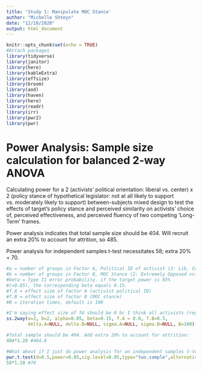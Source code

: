```yaml
---
title: 'Study 1: Manipulate MOC Stance'
author: "Michelle Shteyn"
date: "12/10/2020"
output: html_document
---
```


```r
knitr::opts_chunk$set(echo = TRUE)
#Attach packages
library(tidyverse)
library(janitor)
library(here)
library(kableExtra)
library(effsize)
library(broom)
library(aod)
library(haven)
library(here)
library(readr)
library(irr)
library(pwr2)
library(pwr)
```

# Power Analysis: Sample size calculation for balanced 2-way ANOVA

Calculating power for a 2 (activists’ political orientation: liberal vs. center) x 2 (policy stance of hypothetical legislator: not at all likely to support vs. moderately likely to support) between-subjects mixed design to test the effects of target’s policy stance and perceived similarity on activists’ choice of, perceived effectiveness, and perceived fluency of two competing 'Long-Term' frames. 

Power analysis indicates that total sample size should be 404. Will recruit an extra 20% to account for attrition, so 485. 

Power analysis for independent samples t-test necessitates 58; extra 20% = 70.

```r
#a = number of groups in Factor A, Political ID of activist (2: Lib, Center)
#b = number of groups in Factor B, MOC Stance (2: Extremely Opposed vs. Moderately Opposed)
#beta = Type II error probability. if the target power is 85%
#(=0.85), the corresponding beta equals 0.15.
#f.A = effect size of factor A (activist political ID)
#f.B = effect size of factor B (MOC stance)
#B = iteration times, default is 100

#I'm saying effect size of fA should be 0 bc I think all activists (regardless of lib or center) would choose the people/enviro messsage frame
ss.2way(a=2, b=2, alpha=0.05, beta=0.15, f.A = 0.0, f.B=0.5, 
        delta.A=NULL, delta.B=NULL, sigma.A=NULL, sigma.B=NULL, B=100)

#Total sample should be 404. Add extra 20% to account for attrition:
404*1.20 #484.8

#What about if I just do power analysis for an independent samples t-test?
pwr.t.test(d=0.5,power=0.85,sig.level=0.05,type="two.sample",alternative="greater") #We would need n = 58. Add extra 20%:
58*1.20 #70

```





